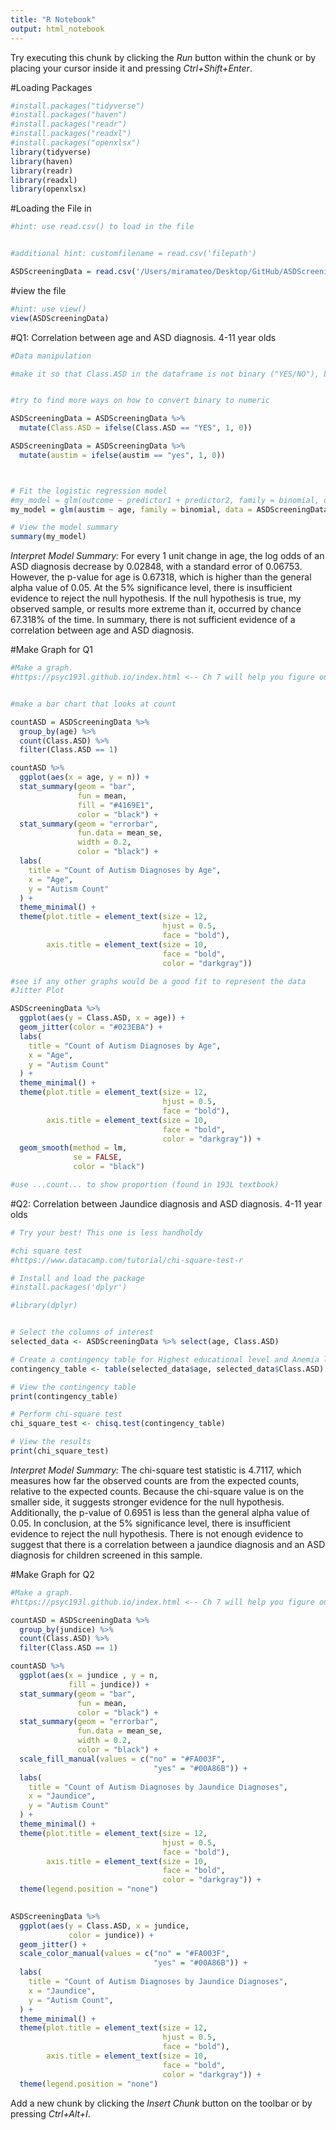 ```yaml
---
title: "R Notebook"
output: html_notebook
---
```



Try executing this chunk by clicking the *Run* button within the chunk or by placing your cursor inside it and pressing *Ctrl+Shift+Enter*. 

#Loading Packages

```r
#install.packages("tidyverse")
#install.packages("haven")
#install.packages("readr")
#install.packages("readxl")
#install.packages("openxlsx")
library(tidyverse)
library(haven)
library(readr)
library(readxl)
library(openxlsx)
```


#Loading the File in

```r
#hint: use read.csv() to load in the file


#additional hint: customfilename = read.csv('filepath')

ASDScreeningData = read.csv('/Users/miramateo/Desktop/GitHub/ASDScreeningDataChildren.csv')
```


#view the file
```r
#hint: use view() 
view(ASDScreeningData)

```


#Q1: Correlation between age and ASD diagnosis. 4-11 year olds
```r
#Data manipulation

#make it so that Class.ASD in the dataframe is not binary ("YES/NO"), but numeric (1/0). There are many ways which this can be done. ifelse() is one way. 


#try to find more ways on how to convert binary to numeric

ASDScreeningData = ASDScreeningData %>%
  mutate(Class.ASD = ifelse(Class.ASD == "YES", 1, 0))

ASDScreeningData = ASDScreeningData %>%
  mutate(austim = ifelse(austim == "yes", 1, 0))



# Fit the logistic regression model 
#my_model = glm(outcome ~ predictor1 + predictor2, family = binomial, data = customfilename)
my_model = glm(austim ~ age, family = binomial, data = ASDScreeningData)

# View the model summary 
summary(my_model)


```

*Interpret Model Summary:*
For every 1 unit change in age, the log odds of an ASD diagnosis decrease by 0.02848, with a standard error of 0.06753. However, the p-value for age is 0.67318, which is higher than the general alpha value of 0.05. At the 5% significance level, there is insufficient evidence to reject the null hypothesis. If the null hypothesis is true, my observed sample, or results more extreme than it, occurred by chance 67.318% of the time. In summary, there is not sufficient evidence of a correlation between age and ASD diagnosis.


#Make Graph for Q1
```r
#Make a graph.
#https://psyc193l.github.io/index.html <-- Ch 7 will help you figure out  


#make a bar chart that looks at count 

countASD = ASDScreeningData %>%
  group_by(age) %>%
  count(Class.ASD) %>%
  filter(Class.ASD == 1)

countASD %>%
  ggplot(aes(x = age, y = n)) +
  stat_summary(geom = "bar", 
               fun = mean, 
               fill = "#4169E1", 
               color = "black") +
  stat_summary(geom = "errorbar", 
               fun.data = mean_se, 
               width = 0.2, 
               color = "black") + 
  labs(
    title = "Count of Autism Diagnoses by Age",
    x = "Age",
    y = "Autism Count"
  ) +
  theme_minimal() + 
  theme(plot.title = element_text(size = 12, 
                                  hjust = 0.5, 
                                  face = "bold"),
        axis.title = element_text(size = 10,
                                  face = "bold",
                                  color = "darkgray")) 

#see if any other graphs would be a good fit to represent the data
#Jitter Plot

ASDScreeningData %>%
  ggplot(aes(y = Class.ASD, x = age)) +
  geom_jitter(color = "#023EBA") +
  labs(
    title = "Count of Autism Diagnoses by Age",
    x = "Age",
    y = "Autism Count"
  ) +
  theme_minimal() + 
  theme(plot.title = element_text(size = 12, 
                                  hjust = 0.5, 
                                  face = "bold"),
        axis.title = element_text(size = 10,
                                  face = "bold",
                                  color = "darkgray")) + 
  geom_smooth(method = lm, 
              se = FALSE,
              color = "black")

#use ...count... to show proportion (found in 193L textbook)
```




#Q2: Correlation between Jaundice diagnosis and ASD diagnosis. 4-11 year olds
```r
# Try your best! This one is less handholdy

#chi square test 
#https://www.datacamp.com/tutorial/chi-square-test-r

# Install and load the package
#install.packages('dplyr')

#library(dplyr)


# Select the columns of interest
selected_data <- ASDScreeningData %>% select(age, Class.ASD)

# Create a contingency table for Highest educational level and Anemia level
contingency_table <- table(selected_data$age, selected_data$Class.ASD)

# View the contingency table
print(contingency_table)

# Perform chi-square test
chi_square_test <- chisq.test(contingency_table)

# View the results
print(chi_square_test)

```

*Interpret Model Summary:*
The chi-square test statistic is 4.7117, which measures how far the observed counts are from the expected counts, relative to the expected counts. Because the chi-square value is on the smaller side, it suggests stronger evidence for the null hypothesis. Additionally, the p-value of 0.6951 is less than the general alpha value of 0.05. In conclusion, at the 5% significance level, there is insufficient evidence to reject the null hypothesis. There is not enough evidence to suggest that there is a correlation between a jaundice diagnosis and an ASD diagnosis for children screened in this sample. 


#Make Graph for Q2
```r
#Make a graph.
#https://psyc193l.github.io/index.html <-- Ch 7 will help you figure out  

countASD = ASDScreeningData %>%
  group_by(jundice) %>%
  count(Class.ASD) %>%
  filter(Class.ASD == 1)

countASD %>%
  ggplot(aes(x = jundice , y = n,
             fill = jundice)) +
  stat_summary(geom = "bar", 
               fun = mean, 
               color = "black") +
  stat_summary(geom = "errorbar", 
               fun.data = mean_se, 
               width = 0.2, 
               color = "black") + 
  scale_fill_manual(values = c("no" = "#FA003F",
                                "yes" = "#00A86B")) +
  labs(
    title = "Count of Autism Diagnoses by Jaundice Diagnoses",
    x = "Jaundice",
    y = "Autism Count"
  ) +
  theme_minimal() + 
  theme(plot.title = element_text(size = 12, 
                                  hjust = 0.5, 
                                  face = "bold"),
        axis.title = element_text(size = 10,
                                  face = "bold",
                                  color = "darkgray")) + 
  theme(legend.position = "none")
  

ASDScreeningData %>%
  ggplot(aes(y = Class.ASD, x = jundice,
             color = jundice)) +
  geom_jitter() +
  scale_color_manual(values = c("no" = "#FA003F",
                                "yes" = "#00A86B")) +
  labs(
    title = "Count of Autism Diagnoses by Jaundice Diagnoses",
    x = "Jaundice",
    y = "Autism Count",
  ) +
  theme_minimal() + 
  theme(plot.title = element_text(size = 12, 
                                  hjust = 0.5, 
                                  face = "bold"),
        axis.title = element_text(size = 10,
                                  face = "bold",
                                  color = "darkgray")) + 
  theme(legend.position = "none")


```


Add a new chunk by clicking the *Insert Chunk* button on the toolbar or by pressing *Ctrl+Alt+I*.
